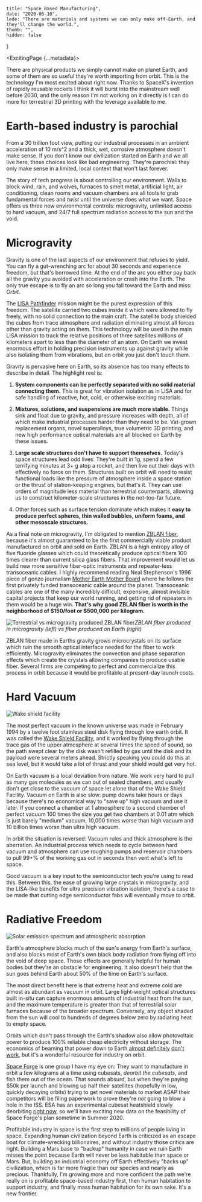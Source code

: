     title: "Space Based Manufacturing",
    date: "2020-06-10",
    lede: "There are materials and systems we can only make off-Earth, and they'll change the world.",
    thumb: "",
    hidden: false
}



<ExcitingPage {...metadata}>

There are physical products we simply cannot make on planet Earth, and some of them are so useful they're worth importing from orbit. This is the technology I'm most excited about right now. Thanks to SpaceX's invention of rapidly reusable rockets I think it will burst into the mainstream well before 2030, and the only reason I'm not working on it directly is I can do more for terrestrial 3D printing with the leverage available to me.
# Earth-based industry is parochial
From a 30 trillion foot view, putting our industrial processes in an ambient acceleration of 10 m/s^2 and a thick, wet, corrosive atmosphere doesn't make sense. If you don't know our civilization started on Earth and we all live here, those choices look like bad engineering. They're parochial: they only make sense in a limited, local context that won't last forever.

The story of tech progress is about controlling our environment. Walls to block wind, rain, and wolves, furnaces to smelt metal, artificial light, air conditioning, clean rooms and vacuum chambers are all tools to grab fundamental forces and _twist_ until the universe does what we want. Space offers us three new environmental controls: microgravity, unlimited access to hard vacuum, and 24/7 full spectrum radiation access to the sun and the void.

# Microgravity

Gravity is one of the last aspects of our environment that refuses to yield. You can fly a gut-wrenching arc for about 30 seconds and experience freedom, but that's borrowed time. At the end of the arc you either pay back all the gravity you avoided with acceleration or crash into the Earth. The only true escape is to fly an arc so long you fall toward the Earth and miss: _Orbit_.

The [LISA Pathfinder](https://www.elisascience.org/articles/lisa-pathfinder) mission might be the purest expression of this freedom. The satellite carried two cubes inside it which were allowed to fly freely, with no solid connection to the main craft. The satellite body shielded the cubes from trace atmosphere and radiation eliminating almost all forces other than gravity acting on them. This technology will be used in the main LISA mission to track the relative positions of three satellites millions of kilometers apart to less than the diameter of an atom. On Earth we invest enormous effort in holding precision instruments up against gravity while also isolating them from vibrations, but on orbit you just don't touch them.

Gravity is pervasive here on Earth, so its absence has too many effects to describe in detail. The highlight reel is:

1. **System components can be perfectly separated with no solid material connecting them.** This is great for vibration isolation as in LISA and for safe handling of reactive, hot, cold, or otherwise exciting materials.

2. **Mixtures, solutions, and suspensions are much more stable.** Things sink and float due to gravity, and pressure increases with depth, all of which make industrial processes harder than they need to be. Vat-grown replacement organs, novel superalloys, true volumetric 3D printing, and new high performance optical materials are all blocked on Earth by these issues.

3. **Large scale structures don't have to support themselves.** Today's space structures lead odd lives: They're built in 1g, spend a few terrifying minutes at 3+ g atop a rocket, and then live out their days with effectively no force on them. Structures built on orbit will need to resist functional loads like the pressure of atmosphere inside a space station or the thrust of station-keeping engines, but that's it. They can use orders of magnitude less material than terrestrial counterparts, allowing us to construct kilometer-scale structures in the not-too-far future.

4. Other forces such as surface tension dominate which makes it **easy to produce perfect spheres, thin walled bubbles, uniform foams, and other mesoscale structures.**

As a final note on microgravity, I'm obligated to mention [ZBLAN fiber](https://upward.issnationallab.org/the-race-to-manufacture-zblan/), because it's almost guaranteed to be the first commercially viable product manufactured on orbit and sold on Earth. ZBLAN is a high entropy alloy of five fluoride glasses which could theoretically produce optical fibers 100 times clearer than current silica glass fibers. That improvement would let us build new more sensitive fiber-optic instruments and repeater-less transoceanic cables. I highly recommend reading Neal Stephenson's 1996 piece of gonzo journalism [Mother Earth Mother Board](https://www.wired.com/1996/12/ffglass/) where he follows the first privately funded transoceanic cable around the planet. Transoceanic cables are one of the many incredibly difficult, expensive, almost invisible capital projects that keep our world running, and getting rid of repeaters in them would be a huge win. **That's why good ZBLAN fiber is worth in the neighborhood of $150/foot or $500,000 per kilogram.**

![Terrestrial vs microgravity produced ZBLAN fiber](/images/zblan.jpg)*ZBLAN fiber produced in microgravity (left) vs fiber produced on Earth (right)*

ZBLAN fiber made in Earths gravity grows microcrystals on its surface which ruin the smooth optical interface needed for the fiber to work efficiently. Microgravity eliminates the convection and phase separation effects which create the crystals allowing companies to produce usable fiber. Several firms are competing to perfect and commercialize this process in orbit because it would be profitable at present-day launch costs.
# Hard Vacuum
![Wake shield facility](/images/wakeshieldfacility.jpg)

The most perfect vacuum in the known universe was made in February 1994 by a twelve foot stainless steel disk flying through low earth orbit. It was called the [Wake Shield Facility](https://en.wikipedia.org/wiki/Wake_Shield_Facility), and it worked by flying through the trace gas of the upper atmosphere at several times the speed of sound, so the path swept clear by the disk wasn't refilled by gas until the disk and its payload were several meters ahead. Strictly speaking you could do this at sea level, but it would take a lot of thrust and your shield would get very hot.

On Earth vacuum is a local deviation from nature. We work very hard to pull as many gas molecules as we can out of sealed chambers, and usually don't get close to the vacuum of space let alone that of the Wake Shield Facility. Vacuum on Earth is also slow: pump downs take hours or days because there's no economical way to "save up" high vacuum and use it later. If you connect a chamber at 1 atmosphere to a second chamber of perfect vacuum 100 times the size you get two chambers at 0.01 atm which is just barely "medium" vacuum, 10,000 times worse than high vacuum and 10 billion times worse than ultra high vacuum.

In orbit the situation is reversed: Vacuum rules and thick atmosphere is the aberration. An industrial process which needs to cycle between hard vacuum and atmosphere can use roughing pumps and reservoir chambers to pull 99+% of the working gas out in seconds then vent what's left to space.

Good vacuum is a key input to the semiconductor tech you're using to read this. Between this, the ease of growing large crystals in microgravity, and the LISA-like benefits for ultra precision vibration isolation, there's a case to be made that cutting edge semiconductor fabs will eventually move to orbit.

# Radiative Freedom
![Solar emission spectrum and atmospheric absorption](/images/solar-spectrum.png)

Earth's atmosphere blocks much of the sun's energy from Earth's surface, and also blocks most of Earth's own black body radiation from flying off into the void of deep space. Those effects are generally helpful for human bodies but they're an obstacle for engineering. It also doesn't help that the sun goes behind Earth about 50% of the time on Earth's surface.

The most direct benefit here is that extreme heat and extreme cold are almost as abundant as vacuum in orbit. Large light-weight optical structures built in-situ can capture enormous amounts of industrial heat from the sun, and the maximum temperature is greater than that of terrestrial solar furnaces because of the broader spectrum. Conversely, any object shaded from the sun will cool to hundreds of degrees below zero by radiating heat to empty space.

Orbits which don't pass through the Earth's shadow also allow photovoltaic power to produce 100% reliable cheap electricity without storage. The economics of beaming that power down to Earth [almost definitely](https://caseyhandmer.wordpress.com/2019/08/20/space-based-solar-power-is-not-a-thing/) [don't work](https://caseyhandmer.wordpress.com/2019/09/20/no-really-space-based-solar-power-is-not-a-useful-idea-literature-review-edition/), but it's a wonderful resource for industry on orbit.

[Space Forge](https://spaceforge.co.uk/) is one group I have my eye on: They want to manufacture in orbit a few kilograms at a time using cubesats, _deorbit the cubesats_, and fish them out of the ocean. That sounds absurd, but when they're paying $50k per launch and blowing up half their satellites (hopefully in low, quickly decaying orbits) trying to get novel materials to market ASAP their competitors will be filing paperwork to prove they're _not_ going to blow a hole in the ISS. ESA has an experimental cubesat heatshield slowly deorbiting [right now](https://www.esa.int/Enabling_Support/Space_Engineering_Technology/Qarman_CubeSat_falling_into_a_fireball), so we'll have exciting new data on the feasibility of Space Forge's plan sometime in Summer 2020.

Profitable industry in space is the first step to millions of people living in space. Expanding human civilization beyond Earth is criticized as an escape boat for climate-wrecking billionaires, and without industry those critics are right. Building a Mars base to "backup" humanity in case we ruin Earth misses the point because Earth will never be less habitable than space or Mars. But, building an industrial economy off Earth effectively "backs up" civilization, which is far more fragile than our species and nearly as precious. Thankfully, I'm growing more and more confident the path we're really on is profitable space-based industry first, then human habitation to support industry, and finally mass human habitation for its own sake. It's a new frontier.

</ExcitingPage>
